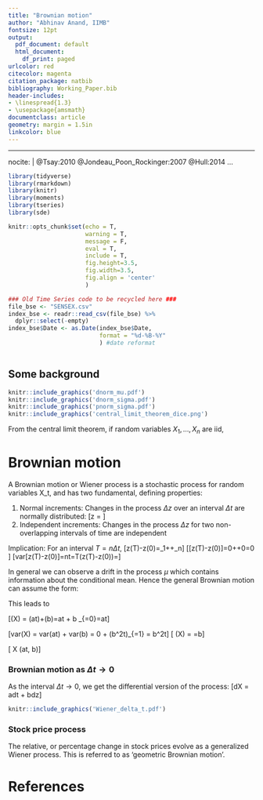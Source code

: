 ```yaml
---
title: "Brownian motion"
author: "Abhinav Anand, IIMB"
fontsize: 12pt
output:
  pdf_document: default
  html_document:
    df_print: paged
urlcolor: red
citecolor: magenta
citation_package: natbib
bibliography: Working_Paper.bib
header-includes:
- \linespread{1.3}
- \usepackage{amsmath}
documentclass: article
geometry: margin = 1.5in
linkcolor: blue
---
```



---
nocite: |
  @Tsay:2010
  @Jondeau_Poon_Rockinger:2007
  @Hull:2014
...

```r

library(tidyverse)
library(rmarkdown)
library(knitr)
library(moments) 
library(tseries)
library(sde)

knitr::opts_chunk$set(echo = T, 
                      warning = T, 
                      message = F, 
                      eval = T, 
                      include = T,
                      fig.height=3.5, 
                      fig.width=3.5,
                      fig.align = 'center'
                      )

### Old Time Series code to be recycled here ###
file_bse <- "SENSEX.csv" 
index_bse <- readr::read_csv(file_bse) %>%
  dplyr::select(-empty)
index_bse$Date <- as.Date(index_bse$Date, 
                          format = "%d-%B-%Y"
                          ) #date reformat



```

## Some background

<!-- ![](dnorm_mu.pdf) -->
```r

knitr::include_graphics('dnorm_mu.pdf')
knitr::include_graphics('dnorm_sigma.pdf')
knitr::include_graphics('pnorm_sigma.pdf')
knitr::include_graphics('central_limit_theorem_dice.png')

```

From the central limit theorem, if random variables $X_1,\hdots,X_n$ are iid,


\begin{align}
    \frac{X_1+\hdots+X_n}{n}=\bar{X}&\to \mathcal{N}(\mu, \frac{\sigma^2}{n})\\
    \because \mathbb{E}\left(\frac{X_1+\hdots+X_n}{n}\right)=\frac{\mathbb{E}(X_1)+\hdots+\mathbb{E}(X_n)}{n}&=\frac{n\mu}{n}=\mu\\
    \text{ and } var\left(\frac{X_1+\hdots+X_n}{n}\right)=\frac{1}{n^2}var(X_1)+\hdots+\frac{1}{n^2}var(X_n)&=\frac{n\sigma^2}{n^2}=\frac{\sigma^2}{n}\\
    \text{ Consequently } X_1+\hdots+X_n\to \mathcal{N}(n\mu, n\sigma^2)\equiv sd(\sum_{i=1}^n X_i) &= \sqrt{n}\sigma
    \end{align}



# Brownian motion

A Brownian motion or Wiener process is a stochastic process for random variables 
X_t, and has two fundamental, defining properties:

1. Normal increments: Changes in the process $\Delta z$ over an interval $\Delta t$ are normally distributed:
\[\Delta z = \epsilon \sqrt{\Delta t}\]
2. Independent increments: Changes in the process $\Delta z$ for two non-overlapping intervals of time are independent

Implication: For an interval $T=n\Delta t$, 
\[z(T)-z(0)=\epsilon_1\sqrt{\Delta t}+\hdots+\epsilon_n\sqrt{\Delta t}\]
\[\mathbb{E}[z(T)-z(0)]=0+\hdots+0=0 \nonumber\]
\[var[z(T)-z(0)]=n\Delta t=T\Rightarrow \sigma(z(T)-z(0))=\sqrt{T}\]

In general we can observe a drift in the process $\mu$ which contains information about the conditional mean.
Hence the general Brownian motion can assume the form:

\begin{align}
 \Delta X &= a\Delta t+b\Delta z\\
\Delta X &= a\Delta t+b\epsilon \sqrt{\Delta t}
\end{align}

This leads to

\[\mathbb{E}(\Delta X) = \mathbb{E}(a\Delta t)+\mathbb{E}(b\epsilon\sqrt{\Delta t})=a\Delta t + b\sqrt{\Delta t} \underbrace{\mathbb{E}(\epsilon)}_{=0}=a\Delta t\]

\[var(\Delta X) = var(a\Delta t) + var(b\epsilon \sqrt{\Delta t}) = 0 + (b^2\Delta t)\underbrace{var(\epsilon)}_{=1} = b^2\Delta t\]
\[\text{ or equivalently, standard deviation } \sigma(\Delta X) = \sqrt{var(X)}=b\sqrt{\Delta t}\]

\[\text{ Thus } \Delta X \sim \mathcal{N}(a\Delta t, b\sqrt{\Delta t})\]

### Brownian motion as $\Delta t\to 0$

As the interval $\Delta t\to 0$, we get the differential version of the process:
\[dX = adt + bdz\]

```r

knitr::include_graphics('Wiener_delta_t.pdf')

```

### Stock price process

The relative, or percentage change in stock prices evolve as a generalized Wiener process. This is 
referred to as 'geometric Brownian motion'.

\begin{align}
\frac{\Delta S}{S}&\sim \mathcal{N}(\mu\Delta t, \sigma\sqrt{\Delta t})\\
\frac{\Delta S}{S}  &= \mu\Delta t + \sigma\epsilon\sqrt{\Delta t}\\
\frac{dS}{S}&=\mu dt+\sigma dz\\
dS &= \mu Sdt+\sigma Sdz
\end{align}




# References